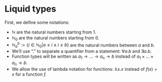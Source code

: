 \setcounter{section}{2}

# Liquid types

First, we define some notations:

* $\mathbb{N}$ are the natural numbers starting from $1$.
* $\mathbb{N}_0$ are the natural numbers starting from $0$.
* $\mathbb{N}_a^b:=\{i\in \mathbb{N}_0 | a \leq i \land i \leq b\}$ are the natural numbers between $a$ and $b$.
* We'll use "$.$" to separate a quantifier from a statement: $\forall a . b$ and $\exists a . b$.
* Function types will be written as $a_1 \to \dots \to a_n \to b$ instead of $a_1 \times \dots \times a_n \to b$.
* We allow the use of lambda notation for functions: $\lambda x.x$ instead of $f(x) = x$ for a function $f$.